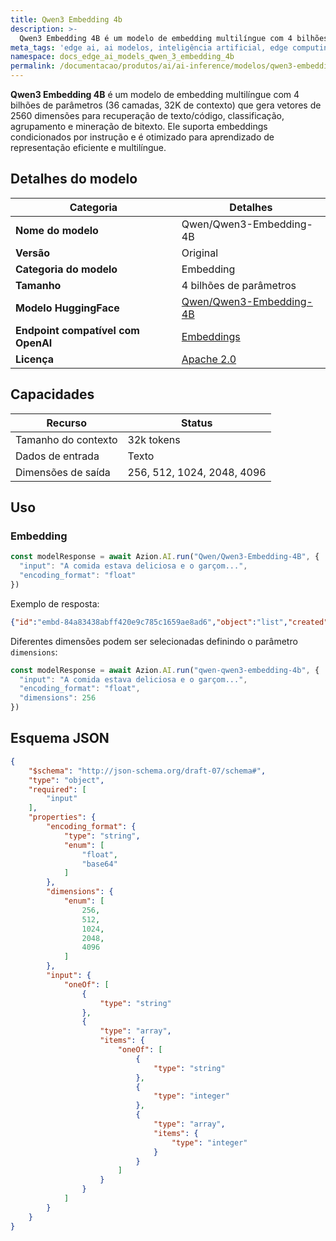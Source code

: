 ```yaml
---
title: Qwen3 Embedding 4b
description: >-
  Qwen3 Embedding 4B é um modelo de embedding multilíngue com 4 bilhões de parâmetros (36 camadas, 32K de contexto) que gera vetores de 2560 dimensões para recuperação de texto/código, classificação, agrupamento e mineração de bitexto. Ele suporta embeddings condicionados por instrução e é otimizado para aprendizado de representação eficiente e multilíngue.
meta_tags: 'edge ai, ai modelos, inteligência artificial, edge computing, qwen'
namespace: docs_edge_ai_models_qwen_3_embedding_4b
permalink: /documentacao/produtos/ai/ai-inference/modelos/qwen3-embedding-4b/
---
```


**Qwen3 Embedding 4B** é um modelo de embedding multilíngue com 4 bilhões de parâmetros (36 camadas, 32K de contexto) que gera vetores de 2560 dimensões para recuperação de texto/código, classificação, agrupamento e mineração de bitexto. Ele suporta embeddings condicionados por instrução e é otimizado para aprendizado de representação eficiente e multilíngue.

## Detalhes do modelo

| Categoria | Detalhes |
|----------|---------|
| **Nome do modelo** | Qwen/Qwen3-Embedding-4B |
| **Versão** | Original |
| **Categoria do modelo** | Embedding |
| **Tamanho** | 4 bilhões de parâmetros |
| **Modelo HuggingFace** | [Qwen/Qwen3-Embedding-4B](https://huggingface.co/Qwen/Qwen3-Embedding-4B) |
| **Endpoint compatível com OpenAI**| [Embeddings](https://platform.openai.com/docs/api-reference/embeddings/create) |
| **Licença** | [Apache 2.0](https://huggingface.co/datasets/choosealicense/licenses/resolve/main/markdown/apache-2.0.md) |

## Capacidades

| Recurso | Status |
|---------|--------|
| Tamanho do contexto | 32k tokens |
| Dados de entrada | Texto |
| Dimensões de saída | 256, 512, 1024, 2048, 4096 |

## Uso

### Embedding

```ts
const modelResponse = await Azion.AI.run("Qwen/Qwen3-Embedding-4B", {
  "input": "A comida estava deliciosa e o garçom...",
  "encoding_format": "float"
})
```

Exemplo de resposta:

```json
{"id":"embd-84a83438abff420e9c785c1659ae8ad6","object":"list","created":1746821207,"model":"Qwen/Qwen3-Embedding-4B","data":[{"index":0,"object":"embedding","embedding":[0.01,...,0.005]}],"usage":{"prompt_tokens":11,"total_tokens":11,"completion_tokens":0,"prompt_tokens_details":null}}
```

Diferentes dimensões podem ser selecionadas definindo o parâmetro `dimensions`:

```ts
const modelResponse = await Azion.AI.run("qwen-qwen3-embedding-4b", {
  "input": "A comida estava deliciosa e o garçom...",
  "encoding_format": "float",
  "dimensions": 256
})
```

## Esquema JSON

```json
{
    "$schema": "http://json-schema.org/draft-07/schema#",
    "type": "object",
    "required": [
        "input"
    ],
    "properties": {
        "encoding_format": {
            "type": "string",
            "enum": [
                "float",
                "base64"
            ]
        },
        "dimensions": {
            "enum": [
                256,
                512,
                1024,
                2048,
                4096
            ]
        },
        "input": {
            "oneOf": [
                {
                    "type": "string"
                },
                {
                    "type": "array",
                    "items": {
                        "oneOf": [
                            {
                                "type": "string"
                            },
                            {
                                "type": "integer"
                            },
                            {
                                "type": "array",
                                "items": {
                                    "type": "integer"
                                }
                            }
                        ]
                    }
                }
            ]
        }
    }
}
```